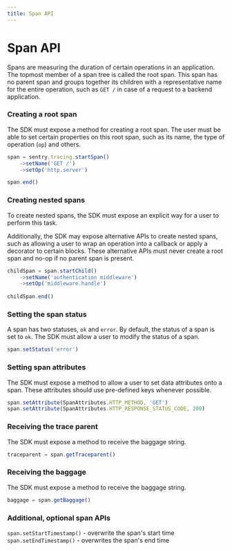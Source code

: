 ```yaml
---
title: Span API
---
```


# Span API

Spans are measuring the duration of certain operations in an application.
The topmost member of a span tree is called the root span. This span has no parent span and groups together its children with a representative name for the entire operation, such as `GET /` in case of a request to a backend application.

### Creating a root span

The SDK must expose a method for creating a root span. The user must be able to set certain properties on this root span, such as its name, the type of operation (`op`) and others.

```js
span = sentry.tracing.startSpan()
	->setName('GET /')
	->setOp('http.server')

span.end()
```

### Creating nested spans

To create nested spans, the SDK must expose an explicit way for a user to perform this task.

Additionally, the SDK may expose alternative APIs to create nested spans, such as allowing a user to wrap an operation into a callback or apply a decorator to certain blocks. These alternative APIs must never create a root span and no-op if no parent span is present.

```js
childSpan = span.startChild()
	->setName('authentication middleware')
	->setOp('middleware.handle')
	
childSpan.end()
```

### Setting the span status

A span has two statuses, `ok` and `error`. By default, the status of a span is set to `ok`.
The SDK must allow a user to modify the status of a span.

```js
span.setStatus('error')
```

### Setting span attributes

The SDK must expose a method to allow a user to set data attributes onto a span.
These attributes should use pre-defined keys whenever possible.

```js
span.setAttribute(SpanAttributes.HTTP_METHOD, 'GET')
span.setAttribute(SpanAttributes.HTTP_RESPONSE_STATUS_CODE, 200)
```

### Receiving the trace parent

The SDK must expose a method to receive the baggage string.

```js
traceparent = span.getTraceparent()
```

### Receiving the baggage

The SDK must expose a method to receive the baggage string.

```js
baggage = span.getBaggage()
```

### Additional, optional span APIs

`span.setStartTimestamp()` - overwrite the span's start time
`span.setEndTimestamp()` - overwrites the span's end time
